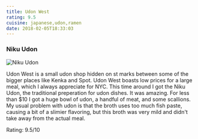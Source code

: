 ```yaml
---
title: Udon West
rating: 9.5
cuisine: japanese,udon,ramen
date: 2018-02-05T18:33:03
---
```


### Niku Udon
![Niku Udon](/blog/udon-west.jpg)

Udon West is a small udon shop hidden on st marks between some of the bigger places like Kenka and Spot. Udon West boasts low prices for a large meal, which I always appreciate for NYC. This time around I got the Niku Udon, the traditional preperation for udon dishes. It was amazing. For less than $10 I got a huge bowl of udon, a handful of meat, and some scallions. My usual problem with udon is that the broth uses too much fish paste, causing a bit of a slimier flavoring, but this broth was very mild and didn't take away from the actual meal.

Rating: 9.5/10